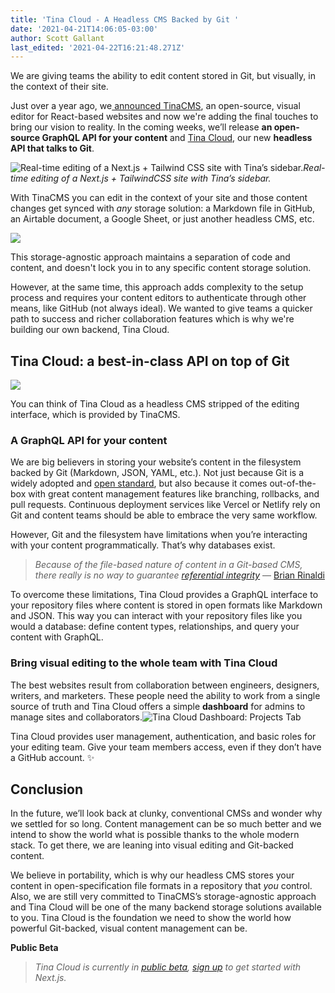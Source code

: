 ```yaml
---
title: 'Tina Cloud - A Headless CMS Backed by Git '
date: '2021-04-21T14:06:05-03:00'
author: Scott Gallant
last_edited: '2021-04-22T16:21:48.271Z'
---
```


We are giving teams the ability to edit content stored in Git, but visually, in the context of their site.

Just over a year ago, we[ announced TinaCMS](https://www.youtube.com/watch?v=iPDCmbaEF0Y), an open-source, visual editor for React-based websites and now we're adding the final touches to bring our vision to reality. In the coming weeks, we’ll release **an open-source GraphQL API for your content** and [Tina Cloud](/blog/tina-cloud-a-headless-cms-backed-by-git/), our new **headless API that talks to Git**.

![Real-time editing of a Next.js + Tailwind CSS site with Tina’s sidebar.](https://res.cloudinary.com/forestry-demo/image/upload/v1619023278/tina-cms-visual-editing.gif 'Real-time editing of a Next.js + Tailwind CSS site with Tina’s sidebar.')_Real-time editing of a Next.js + TailwindCSS site with Tina’s sidebar._

With TinaCMS you can edit in the context of your site and those content changes get synced with *any* storage solution: a Markdown file in GitHub, an Airtable document, a Google Sheet, or just another headless CMS, etc.

![](/img/blog/Before.png)

This storage-agnostic approach maintains a separation of code and content, and doesn't lock you in to any specific content storage solution.

However, at the same time, this approach adds complexity to the setup process and requires your content editors to authenticate through other means, like GitHub (not always ideal). We wanted to give teams a quicker path to success and richer collaboration features which is why we're building our own backend, Tina Cloud.

## Tina Cloud: a best-in-class API on top of Git

![](/img/blog/After.png)

You can think of Tina Cloud as a headless CMS stripped of the editing interface, which is provided by TinaCMS.

### A GraphQL API for your content

We are big believers in storing your website’s content in the filesystem backed by Git (Markdown, JSON, YAML, etc.). Not just because Git is a widely adopted and [open standard](https://github.com/git/git), but also because it comes out-of-the-box with great content management features like branching, rollbacks, and pull requests. Continuous deployment services like Vercel or Netlify rely on Git and content teams should be able to embrace the very same workflow.

However, Git and the filesystem have limitations when you’re interacting with your content programmatically. That’s why databases exist.

> *Because of the file-based nature of content in a Git-based CMS, there really is no way to guarantee* [_referential integrity_](https://en.wikipedia.org/wiki/Referential_integrity) — [Brian Rinaldi](https://www.stackbit.com/blog/git-based-cms-relationships/)

To overcome these limitations, Tina Cloud provides a GraphQL interface to your repository files where content is stored in open formats like Markdown and JSON. This way you can interact with your repository files like you would a database: define content types, relationships, and query your content with GraphQL.

### Bring visual editing to the whole team with Tina Cloud

The best websites result from collaboration between engineers, designers, writers, and marketers. These people need the ability to work from a single source of truth and Tina Cloud offers a simple **dashboard** for admins to manage sites and collaborators.![Tina Cloud Dashboard: Projects Tab](/img/blog/tina-cloud-dashboard.png 'Tina Cloud Dashboard: Projects Tab')

Tina Cloud provides user management, authentication, and basic roles for your editing team. Give your team members access, even if they don’t have a GitHub account. ✨

## Conclusion

In the future, we’ll look back at clunky, conventional CMSs and wonder why we settled for so long. Content management can be so much better and we intend to show the world what is possible thanks to the whole modern stack. To get there, we are leaning into visual editing and Git-backed content.

We believe in portability, which is why our headless CMS stores your content in open-specification file formats in a repository that _you_ control. Also, we are still very committed to TinaCMS’s storage-agnostic approach and Tina Cloud will be one of the many backend storage solutions available to you.
Tina Cloud is the foundation we need to show the world how powerful Git-backed, visual content management can be.

**Public Beta**

> _Tina Cloud is currently in _[_public beta_](/blog/tina-is-in-beta/)_, _[_sign up_](https://app.tina.io)_ to get started with Next.js._
